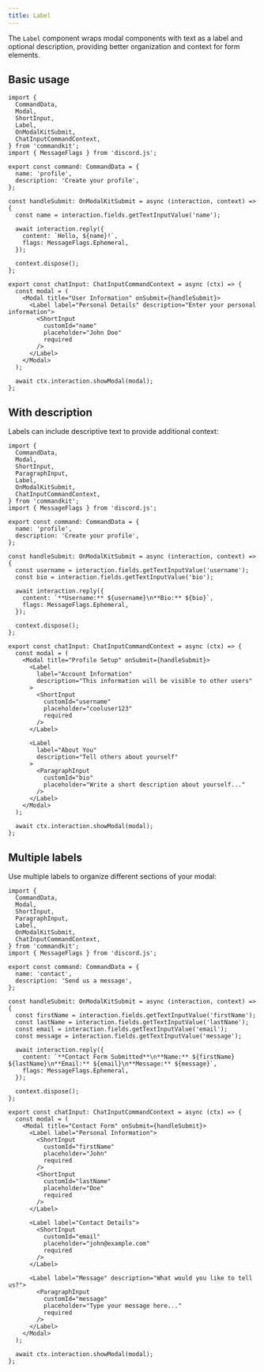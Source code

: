 ```yaml
---
title: Label
---
```


The `Label` component wraps modal components with text as a label and optional description, providing better organization and context for form elements.

## Basic usage

```tsx title="src/app/commands/label-example.tsx"
import {
  CommandData,
  Modal,
  ShortInput,
  Label,
  OnModalKitSubmit,
  ChatInputCommandContext,
} from 'commandkit';
import { MessageFlags } from 'discord.js';

export const command: CommandData = {
  name: 'profile',
  description: 'Create your profile',
};

const handleSubmit: OnModalKitSubmit = async (interaction, context) => {
  const name = interaction.fields.getTextInputValue('name');

  await interaction.reply({
    content: `Hello, ${name}!`,
    flags: MessageFlags.Ephemeral,
  });

  context.dispose();
};

export const chatInput: ChatInputCommandContext = async (ctx) => {
  const modal = (
    <Modal title="User Information" onSubmit={handleSubmit}>
      <Label label="Personal Details" description="Enter your personal information">
        <ShortInput
          customId="name"
          placeholder="John Doe"
          required
        />
      </Label>
    </Modal>
  );

  await ctx.interaction.showModal(modal);
};
```

## With description

Labels can include descriptive text to provide additional context:

```tsx title="src/app/commands/label-description.tsx"
import {
  CommandData,
  Modal,
  ShortInput,
  ParagraphInput,
  Label,
  OnModalKitSubmit,
  ChatInputCommandContext,
} from 'commandkit';
import { MessageFlags } from 'discord.js';

export const command: CommandData = {
  name: 'profile',
  description: 'Create your profile',
};

const handleSubmit: OnModalKitSubmit = async (interaction, context) => {
  const username = interaction.fields.getTextInputValue('username');
  const bio = interaction.fields.getTextInputValue('bio');

  await interaction.reply({
    content: `**Username:** ${username}\n**Bio:** ${bio}`,
    flags: MessageFlags.Ephemeral,
  });

  context.dispose();
};

export const chatInput: ChatInputCommandContext = async (ctx) => {
  const modal = (
    <Modal title="Profile Setup" onSubmit={handleSubmit}>
      <Label 
        label="Account Information" 
        description="This information will be visible to other users"
      >
        <ShortInput
          customId="username"
          placeholder="cooluser123"
          required
        />
      </Label>
      
      <Label 
        label="About You" 
        description="Tell others about yourself"
      >
        <ParagraphInput
          customId="bio"
          placeholder="Write a short description about yourself..."
        />
      </Label>
    </Modal>
  );

  await ctx.interaction.showModal(modal);
};
```

## Multiple labels

Use multiple labels to organize different sections of your modal:

```tsx title="src/app/commands/multiple-labels.tsx"
import {
  CommandData,
  Modal,
  ShortInput,
  ParagraphInput,
  Label,
  OnModalKitSubmit,
  ChatInputCommandContext,
} from 'commandkit';
import { MessageFlags } from 'discord.js';

export const command: CommandData = {
  name: 'contact',
  description: 'Send us a message',
};

const handleSubmit: OnModalKitSubmit = async (interaction, context) => {
  const firstName = interaction.fields.getTextInputValue('firstName');
  const lastName = interaction.fields.getTextInputValue('lastName');
  const email = interaction.fields.getTextInputValue('email');
  const message = interaction.fields.getTextInputValue('message');

  await interaction.reply({
    content: `**Contact Form Submitted**\n**Name:** ${firstName} ${lastName}\n**Email:** ${email}\n**Message:** ${message}`,
    flags: MessageFlags.Ephemeral,
  });

  context.dispose();
};

export const chatInput: ChatInputCommandContext = async (ctx) => {
  const modal = (
    <Modal title="Contact Form" onSubmit={handleSubmit}>
      <Label label="Personal Information">
        <ShortInput
          customId="firstName"
          placeholder="John"
          required
        />
        <ShortInput
          customId="lastName"
          placeholder="Doe"
          required
        />
      </Label>
      
      <Label label="Contact Details">
        <ShortInput
          customId="email"
          placeholder="john@example.com"
          required
        />
      </Label>
      
      <Label label="Message" description="What would you like to tell us?">
        <ParagraphInput
          customId="message"
          placeholder="Type your message here..."
          required
        />
      </Label>
    </Modal>
  );

  await ctx.interaction.showModal(modal);
};
```
